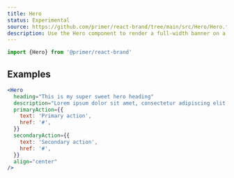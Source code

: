 ```yaml
---
title: Hero
status: Experimental
source: https://github.com/primer/react-brand/tree/main/src/Hero/Hero.tsx
description: Use the Hero component to render a full-width banner on a webpage
---
```


```js
import {Hero} from '@primer/react-brand'
```

## Examples

```jsx live
<Hero
  heading="This is my super sweet hero heading"
  description="Lorem ipsum dolor sit amet, consectetur adipiscing elit. In sapien sit ullamcorper id. Aliquam luctus sed turpis felis nam pulvinar risus elementum."
  primaryAction={{
    text: 'Primary action',
    href: '#',
  }}
  secondaryAction={{
    text: 'Secondary action',
    href: '#',
  }}
  align="center"
/>
```
